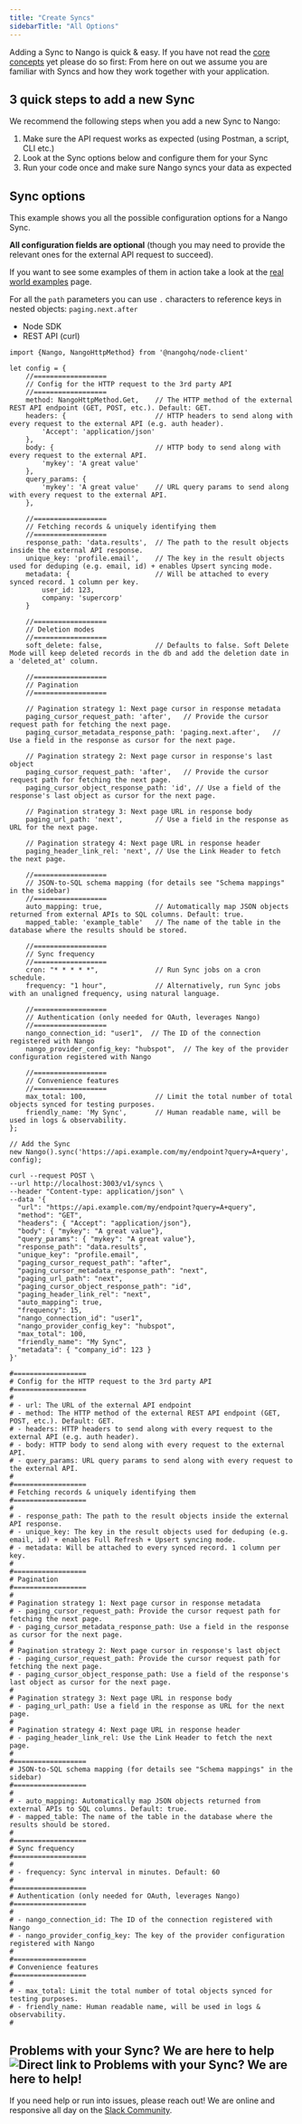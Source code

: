 ```yaml
---
title: "Create Syncs"
sidebarTitle: "All Options"
---
```


Adding a Sync to Nango is quick & easy. If you have not read the
[core concepts](/nango-sync/use-nango/core-concepts) yet please do so first:
From here on out we assume you are familiar with Syncs and how they work
together with your application.

## 3 quick steps to add a new Sync[](#3-quick-steps-to-add-a-new-sync "Direct link to 3 quick steps to add a new Sync")

We recommend the following steps when you add a new Sync to Nango:

1. Make sure the API request works as expected (using Postman, a script, CLI
   etc.)
2. Look at the Sync options below and configure them for your Sync
3. Run your code once and make sure Nango syncs your data as expected

## Sync options[](#sync-options "Direct link to Sync options")

This example shows you all the possible configuration options for a Nango Sync.

**All configuration fields are optional** (though you may need to provide the
relevant ones for the external API request to succeed).

If you want to see some examples of them in action take a look at the
[real world examples](/nango-sync/real-world-examples) page.

For all the `path` parameters you can use `.` characters to reference keys in
nested objects: `paging.next.after`

- Node SDK
- REST API (curl)

```
import {Nango, NangoHttpMethod} from '@nangohq/node-client'

let config = {
    //==================
    // Config for the HTTP request to the 3rd party API
    //==================
    method: NangoHttpMethod.Get,    // The HTTP method of the external REST API endpoint (GET, POST, etc.). Default: GET.
    headers: {                      // HTTP headers to send along with every request to the external API (e.g. auth header).
        'Accept': 'application/json'
    },
    body: {                         // HTTP body to send along with every request to the external API.
        'mykey': 'A great value'
    },
    query_params: {
        'mykey': 'A great value'    // URL query params to send along with every request to the external API.
    },

    //==================
    // Fetching records & uniquely identifying them
    //==================
    response_path: 'data.results',  // The path to the result objects inside the external API response.
    unique_key: 'profile.email',    // The key in the result objects used for deduping (e.g. email, id) + enables Upsert syncing mode.
    metadata: {                     // Will be attached to every synced record. 1 column per key.
        user_id: 123,
        company: 'supercorp'
    }

    //==================
    // Deletion modes
    //==================
    soft_delete: false,             // Defaults to false. Soft Delete Mode will keep deleted records in the db and add the deletion date in a 'deleted_at' column.

    //==================
    // Pagination
    //==================

    // Pagination strategy 1: Next page cursor in response metadata
    paging_cursor_request_path: 'after',   // Provide the cursor request path for fetching the next page.
    paging_cursor_metadata_response_path: 'paging.next.after',   // Use a field in the response as cursor for the next page.

    // Pagination strategy 2: Next page cursor in response's last object
    paging_cursor_request_path: 'after',   // Provide the cursor request path for fetching the next page.
    paging_cursor_object_response_path: 'id', // Use a field of the response's last object as cursor for the next page.

    // Pagination strategy 3: Next page URL in response body
    paging_url_path: 'next',        // Use a field in the response as URL for the next page.

    // Pagination strategy 4: Next page URL in response header
    paging_header_link_rel: 'next', // Use the Link Header to fetch the next page.

    //==================
    // JSON-to-SQL schema mapping (for details see "Schema mappings" in the sidebar)
    //==================
    auto_mapping: true,             // Automatically map JSON objects returned from external APIs to SQL columns. Default: true.
    mapped_table: 'example_table'   // The name of the table in the database where the results should be stored.

    //==================
    // Sync frequency
    //==================
    cron: "* * * * *",              // Run Sync jobs on a cron schedule.
    frequency: "1 hour",            // Alternatively, run Sync jobs with an unaligned frequency, using natural language.

    //==================
    // Authentication (only needed for OAuth, leverages Nango)
    //==================
    nango_connection_id: "user1",  // The ID of the connection registered with Nango
    nango_provider_config_key: "hubspot",  // The key of the provider configuration registered with Nango

    //==================
    // Convenience features
    //==================
    max_total: 100,                 // Limit the total number of total objects synced for testing purposes.
    friendly_name: 'My Sync',       // Human readable name, will be used in logs & observability.
};

// Add the Sync
new Nango().sync('https://api.example.com/my/endpoint?query=A+query', config);

```

```
curl --request POST \
--url http://localhost:3003/v1/syncs \
--header "Content-type: application/json" \
--data '{
  "url": "https://api.example.com/my/endpoint?query=A+query",
  "method": "GET",
  "headers": { "Accept": "application/json"},
  "body": { "mykey": "A great value"},
  "query_params": { "mykey": "A great value"},
  "response_path": "data.results",
  "unique_key": "profile.email",
  "paging_cursor_request_path": "after",
  "paging_cursor_metadata_response_path": "next",
  "paging_url_path": "next",
  "paging_cursor_object_response_path": "id",
  "paging_header_link_rel": "next",
  "auto_mapping": true,
  "frequency": 15,
  "nango_connection_id": "user1",
  "nango_provider_config_key": "hubspot",
  "max_total": 100,
  "friendly_name": "My Sync",
  "metadata": { "company_id": 123 }
}'

#==================
# Config for the HTTP request to the 3rd party API
#==================
#
# - url: The URL of the external API endpoint
# - method: The HTTP method of the external REST API endpoint (GET, POST, etc.). Default: GET.
# - headers: HTTP headers to send along with every request to the external API (e.g. auth header).
# - body: HTTP body to send along with every request to the external API.
# - query_params: URL query params to send along with every request to the external API.
#
#==================
# Fetching records & uniquely identifying them
#==================
#
# - response_path: The path to the result objects inside the external API response.
# - unique_key: The key in the result objects used for deduping (e.g. email, id) + enables Full Refresh + Upsert syncing mode.
# - metadata: Will be attached to every synced record. 1 column per key.
#
#==================
# Pagination
#==================
#
# Pagination strategy 1: Next page cursor in response metadata
# - paging_cursor_request_path: Provide the cursor request path for fetching the next page.
# - paging_cursor_metadata_response_path: Use a field in the response as cursor for the next page.
#
# Pagination strategy 2: Next page cursor in response's last object
# - paging_cursor_request_path: Provide the cursor request path for fetching the next page.
# - paging_cursor_object_response_path: Use a field of the response's last object as cursor for the next page.
#
# Pagination strategy 3: Next page URL in response body
# - paging_url_path: Use a field in the response as URL for the next page.
#
# Pagination strategy 4: Next page URL in response header
# - paging_header_link_rel: Use the Link Header to fetch the next page.
#
#==================
# JSON-to-SQL schema mapping (for details see "Schema mappings" in the sidebar)
#==================
#
# - auto_mapping: Automatically map JSON objects returned from external APIs to SQL columns. Default: true.
# - mapped_table: The name of the table in the database where the results should be stored.
#
#==================
# Sync frequency
#==================
#
# - frequency: Sync interval in minutes. Default: 60
#
#==================
# Authentication (only needed for OAuth, leverages Nango)
#==================
#
# - nango_connection_id: The ID of the connection registered with Nango
# - nango_provider_config_key: The key of the provider configuration registered with Nango
#
#==================
# Convenience features
#==================
#
# - max_total: Limit the total number of total objects synced for testing purposes.
# - friendly_name: Human readable name, will be used in logs & observability.
#

```

## Problems with your Sync? We are here to help![](#problems-with-your-sync-we-are-here-to-help "Direct link to Problems with your Sync? We are here to help!")

If you need help or run into issues, please reach out! We are online and
responsive all day on the [Slack Community](https://nango.dev/slack).
